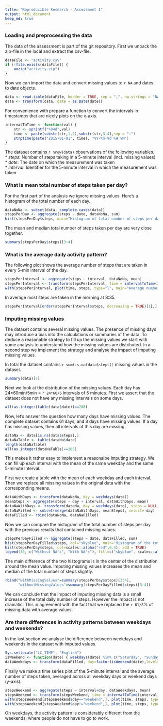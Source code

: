 ```yaml
---
title: "Reproducible Research - Assessment 1"
output: html_document
keep_md: true
---
```


### Loading and preprocessing the data
The data of the assessment is part of the git repository. First we unpack the
zip-file in the local and extract the csv-file.
```r
dataFile <- "activity.csv"
if (!file.exists(dataFile)) {
    unzip("activity.zip")
}
```

Now we can import the data and convert missing values to `r NA` and dates to date objects.
```r
data <- read.table(dataFile, header = TRUE, sep = ",", na.strings = "NA")
data <- transform(data, date = as.Date(date))
```

For convenience with prepare a function to convert the intervals in timestamps
that are nicely plots on the x-axis.
```r
intervalToTime <- function(val) {
    str <- sprintf("%04d",val)
    time <- paste(substr(str,1,2),substr(str,3,4),sep = ":")
    strptime(paste("2015-01-01", time), "%Y-%m-%d %H:%M")
}
```

The dataset contains `r nrow(data)` observations of the following variables.  
* *steps*: Number of steps taking in a 5-minute interval (incl. missing values)  
* *date*: The date on which the measurement was taken  
* *interval*: Identifier for the 5-minute interval in which the measurement was taken  

### What is mean total number of steps taken per day?

For the first part of the analysis we ignore missing values. Here's a histogram of the total number of each day.
```r
dataNoNa <- subset(data, complete.cases(data))
stepsPerDay <- aggregate(steps ~ date, dataNoNa, sum)
hist(stepsPerDay$steps, main="Histogram of total number of steps per day", xlab="Number of steps per day", col="skyblue")
```

The mean and median total number of steps taken per day are very close together.
```r
summary(stepsPerDay$steps)[3:4]

```

### What is the average daily activity pattern?
The following plot shows the average number of steps that are taken in every 5-min interval of the day.
```r
stepsPerInterval <- aggregate(steps ~ interval, dataNoNa, mean)
stepsPerInterval <- transform(stepsPerInterval, time = intervalToTime(interval))
with(stepsPerInterval, plot(time, steps, type="l", main="Average number of steps", xlab="5-min interval", ylab="Average number of steps"))
```

In average most steps are taken in the morning at 8:35.
```r
stepsPerInterval[order(stepsPerInterval$steps, decreasing = TRUE)[1],]
```

### Imputing missing values
The dataset contains several missing values. The presence of missing days may introduce a bias into the calculations or summaries of the data. To deduce a reasonable
strategy to fill up the missing values we start with some analysis to understand
how the missing values are distributed. In a second step we implement the strategy
and analyse the impact of imputing missing values.

In total the dataset contains `r sum(is.na(data$steps))` missing values in the dataset.
```r
summary(data)[7]
```

Next we look at the distribution of the missing values. Each day has
24*60min/5min = `r 24*60/5` intervals of 5 minutes. First we assert that the dataset
does not have any missing intervals on some days.
```r
all(as.integer(table(data$date))==288)
```

Now, let's answer the question how many days have missing values. The complete dataset contains 61 days, and 8 days have missing values. If a day has missing values, then all intervals of this day are missing.
```r
dataNa <- data[is.na(data$steps),]
dataNaTable <- table(dataNa$date)
length(dataNaTable)
all(as.integer(dataNaTable)==288)
```

This makes it rather easy to implement a reasonalbe imputing strategy. We can fill up each interval with the mean of the same weekday and the same 5-minute interval.

First we create a table with the mean of each weekday and each interval. Then we replace all missing values in the original data with the corresponding means.
```r
dataWithDays <- transform(dataNoNa, day = weekdays(date))
meanSteps <- aggregate(steps ~ day + interval, dataWithDays, mean)
dataNaWithDays <- transform(dataNa, day = weekdays(date), steps = NULL)
dataNaFilled <- subset(merge(dataNaWithDays, meanSteps), select=-day)
dataFilled <- rbind(dataNoNa, dataNaFilled)
```

Now we can compare the histogram of the total number of steps per day with the previous results that contained missing values.
```r
stepsPerDayFilled <- aggregate(steps ~ date, dataFilled, sum)
hist(stepsPerDayFilled$steps, col="skyblue", main="Histogram of the total number of steps per day", xlab="Number of steps per day")
hist(stepsPerDay$steps, col=scales::alpha("red",0.4), add = TRUE)
legend(30, c("Without NA's", "With NA's"), fill=c("skyblue", scales::alpha("red",0.4)))
```

The main difference of the two histograms is in the center of the distribution around the mean value. Imputing missing values increases the mean and median of the total number of steps slightly.
```r
rbind("withMissingValues"=summary(stepsPerDay$steps)[3:4],
      "withoutMissingValues"=summary(stepsPerDayFilled$steps)[3:4])

```

We can conclude that the impact of imputing missing data is a small increase of the total daily number of steps. However the impact is not dramatic. This in agreement with the fact that we replaced the `r 61/8`% of missing data with average values.

### Are there differences in activity patterns between weekdays and weekends?
In the last section we analyse the difference between weekdays and weekends in the dataset with imputed values.
```r
Sys.setlocale("LC_TIME", "English")
isWeekend <- function(date) { weekdays(date) %in% c("Saturday", "Sunday")}
dataWeekdays <- transform(dataFilled, day=factor(isWeekend(date),levels=c(T,F),labels=c("weekend","weekday")))
```

Finally we make a time series plot of the 5-minute interval and the average number of steps taken, averaged across all weekday days or weekend days (y-axis).
```r
stepsWeekend <- aggregate(steps ~ interval+day, dataWeekdays, mean)
stepsWeekend <- transform(stepsWeekend, time = intervalToTime(interval))
with(stepsWeekend[stepsWeekend$day=="weekend",], plot(time, steps, type="l", main="Average number of steps on weekend", xlab="5-min interval", ylab="Average number of steps"))
with(stepsWeekend[stepsWeekend$day!="weekend",], plot(time, steps, type="l", main="Average number of steps on weekdays", xlab="5-min interval", ylab="Average number of steps"))
```
On weekdays, the activity pattern is considerably different from the weekends, where people do not have to go to work.